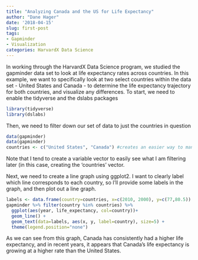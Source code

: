 ```yaml
---
title: "Analyzing Canada and the US for Life Expectancy"
author: "Dane Hager"
date: '2018-04-15'
slug: first-post
tags:
- Gapminder
- Visualization
categories: HarvardX Data Science
---
```


In working through the HarvardX Data Science program, we studied the gapminder data set to look at life expectancy rates across countries. In this example, we want to specifically look at two select countries within the data set - United States and Canada - to determine the life expectancy trajectory for both countries, and visualize any differences. To start, we need to enable the tidyverse and the dslabs packages

```r
library(tidyverse)
library(dslabs)
```

Then, we need to filter down our set of data to just the countries in question

```r
data(gapminder)
data(gapminder)
countries <- c("United States", "Canada") #creates an easier way to manage filtering by a set of selections
```

Note that I tend to create a variable vector to easily see what I am filtering later (in this case, creating the 'countries' vector. 

Next, we need to create a line graph using ggplot2. I want to clearly label which line corresponds to each country, so I'll provide some labels in the graph, and then plot out a line graph. 

```r
labels <- data.frame(country=countries, x=c(2010, 2000), y=c(77,80.5)) #x and y variables tell where to put each label
gapminder %>% filter(country %in% countries) %>% 
  ggplot(aes(year, life_expectancy, col=country))+
  geom_line() +
  geom_text(data=labels, aes(x, y, label=country), size=5) + 
  theme(legend.position="none")
```

As we can see from this graph, Canada has consistently had a higher life expectancy, and in recent years, it appears that Canada's life expectancy is growing at a higher rate than the United States. 